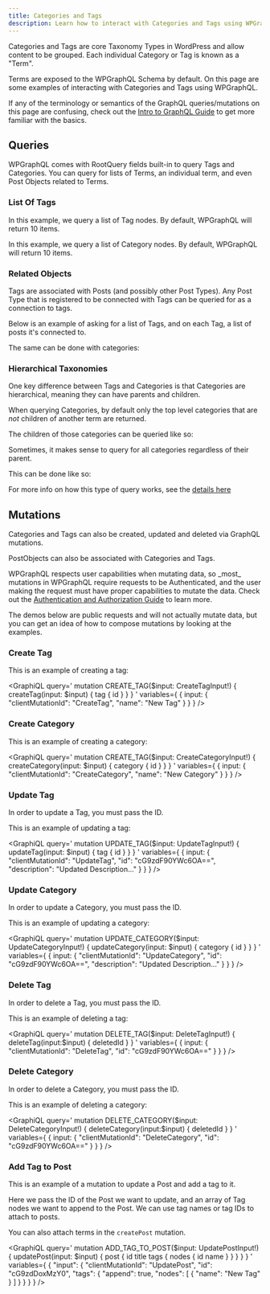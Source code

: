 ```yaml
---
title: Categories and Tags
description: Learn how to interact with Categories and Tags using WPGraphQL
---
```


Categories and Tags are core Taxonomy Types in WordPress and allow content to be grouped. Each
individual Category or Tag is known as a "Term".

Terms are exposed to the WPGraphQL Schema by default. On this page are some examples of
interacting with Categories and Tags using WPGraphQL.

<Note type="warning">
If any of the terminology or semantics of the GraphQL queries/mutations on this page are confusing,
check out the <a href="/getting-started/intro-to-graphql">Intro to GraphQL Guide</a> to get
more familiar with the basics.
</Note>

## Queries

WPGraphQL comes with RootQuery fields built-in to query Tags and Categories. You can query for
lists of Terms, an individual term, and even Post Objects related to Terms.

### List Of Tags

In this example, we query a list of Tag nodes. By default, WPGraphQL will return 10 items.

<GraphiQL
    query='
    query GET_TAGS {
      tags {
        edges {
          node {
            id
            tagId
            name
          }
        }
      }
    }
    '
/>

In this example, we query a list of Category nodes. By default, WPGraphQL will return 10 items.

<GraphiQL
    query='
    query GET_CATEGORIES {
      categories {
        edges {
          node {
            id
            categoryId
            name
          }
        }
      }
    }
    '
/>

### Related Objects

Tags are associated with Posts (and possibly other Post Types). Any Post Type that is registered to
be connected with Tags can be queried for as a connection to tags.

Below is an example of asking for a list of Tags, and on each Tag, a list of posts it's connected to.

<GraphiQL
    query='
    query GET_TAGS {
      tags {
        edges {
          node {
            id
            tagId
            name
            posts {
              nodes {
                id
                title
                date
              }
            }
          }
        }
      }
    }
    '
/>

The same can be done with categories:

<GraphiQL
    query='
    query GET_CATEGORIES {
      categories {
        edges {
          node {
            id
            categoryId
            name
            posts {
              nodes {
                id
                title
                date
              }
            }
          }
        }
      }
    }
    '
/>

### Hierarchical Taxonomies

One key difference between Tags and Categories is that Categories are hierarchical, meaning they can
have parents and children.

When querying Categories, by default only the top level categories that are _not_ children of another
term are returned.

The children of those categories can be queried like so:

<GraphiQL
    query='
    query GET_CATEGORIES {
      categories {
        edges {
          node {
            id
            categoryId
            name
            children {
              nodes {
                id
                name
                children {
                  nodes {
                    id
                    name
                  }
                }
              }
            }
          }
        }
      }
    }
    '
/>

Sometimes, it makes sense to query for all categories regardless of their parent.

This can be done like so:

<GraphiQL
    query='
    query GET_CATEGORIES {
      categories (where: { shouldOutputInFlatList: true }) {
        edges {
          node {
            id
            categoryId
            name
          }
        }
      }
    }
    '
/>

<Note title="More info on this feature" type="warning">
For more info on how this type of query works, see
the <a href="https://github.com/wp-graphql/wp-graphql/pull/387">details here</a>
</Note>

## Mutations

Categories and Tags can also be created, updated and deleted via GraphQL mutations.

PostObjects can also be associated with Categories and Tags.

<Note title="Mutations and Auth" type="info">
WPGraphQL respects user capabilities when mutating data, so _most_ mutations in WPGraphQL require
requests to be Authenticated, and the user making the request must have proper capabilities to mutate
the data. Check out the <a href="/guides/authentication-and-authorization">Authentication
and Authorization Guide</a> to learn more.

The demos below are public requests and will not actually mutate data, but you can get an idea of how
to compose mutations by looking at the examples.
</Note>

### Create Tag

This is an example of creating a tag:

<GraphiQL
    query='
    mutation CREATE_TAG($input: CreateTagInput!) {
      createTag(input: $input) {
        tag {
          id
        }
      }
    }
    '
    variables={
        {
            input: {
              "clientMutationId": "CreateTag",
              "name": "New Tag"
            }
        }
    }
/>

### Create Category

This is an example of creating a category:

<GraphiQL
    query='
    mutation CREATE_TAG($input: CreateCategoryInput!) {
      createCategory(input: $input) {
        category {
          id
        }
      }
    }
    '
    variables={
        {
            input: {
              "clientMutationId": "CreateCategory",
              "name": "New Category"
            }
        }
    }
/>

### Update Tag

In order to update a Tag, you must pass the ID.

This is an example of updating a tag:

<GraphiQL
    query='
    mutation UPDATE_TAG($input: UpdateTagInput!) {
      updateTag(input: $input) {
        tag {
          id
        }
      }
    }
    '
    variables={
        {
            input: {
              "clientMutationId": "UpdateTag",
              "id": "cG9zdF90YWc6OA==",
              "description": "Updated Description..."
            }
        }
    }
/>

### Update Category

In order to update a Category, you must pass the ID.

This is an example of updating a category:

<GraphiQL
    query='
    mutation UPDATE_CATEGORY($input: UpdateCategoryInput!) {
      updateCategory(input: $input) {
        category {
          id
        }
      }
    }
    '
    variables={
        {
            input: {
              "clientMutationId": "UpdateCategory",
              "id": "cG9zdF90YWc6OA==",
              "description": "Updated Description..."
            }
        }
    }
/>

### Delete Tag

In order to delete a Tag, you must pass the ID.

This is an example of deleting a tag:

<GraphiQL
    query='
    mutation DELETE_TAG($input: DeleteTagInput!) {
      deleteTag(input:$input) {
        deletedId
      }
    }
    '
    variables={
        {
            input: {
              "clientMutationId": "DeleteTag",
              "id": "cG9zdF90YWc6OA=="
            }
        }
    }
/>

### Delete Category

In order to delete a Category, you must pass the ID.

This is an example of deleting a category:

<GraphiQL
    query='
    mutation DELETE_CATEGORY($input: DeleteCategoryInput!) {
      deleteCategory(input:$input) {
        deletedId
      }
    }
    '
    variables={
        {
            input: {
              "clientMutationId": "DeleteCategory",
              "id": "cG9zdF90YWc6OA=="
            }
        }
    }
/>


### Add Tag to Post

This is an example of a mutation to update a Post and add a tag to it.

Here we pass the ID of the Post we want to update, and an array of Tag nodes we
want to append to the Post. We can use tag names or tag IDs to attach to posts.

You can also attach terms in the `createPost` mutation.

<GraphiQL
    query='
    mutation ADD_TAG_TO_POST($input: UpdatePostInput!) {
      updatePost(input: $input) {
        post {
          id
          title
          tags {
            nodes {
              id
              name
            }
          }
        }
      }
    }
    '
    variables={
        {
        	"input": {
            "clientMutationId": "UpdatePost",
            "id": "cG9zdDoxMzY0",
            "tags": {
              "append": true,
              "nodes": [
                {
                  "name": "New Tag"
                }
              ]
            }
          }
        }
    }
/>
